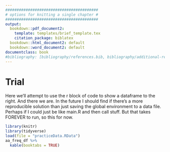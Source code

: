 ```yaml
---
#########################################
# options for knitting a single chapter #
#########################################
output:
  bookdown::pdf_document2:
    template: templates/brief_template.tex
    citation_package: biblatex
  bookdown::html_document2: default
  bookdown::word_document2: default
documentclass: book
#bibliography: [bibliography/references.bib, bibliography/additional-references.bib]
---
```


# Trial {.unnumbered}

```{=tex}
\adjustmtc
\markboth{Trial}{}
```

Here we'll attempt to use the r block of code to show a dataframe to the right.
And there we are. In the future I should find if there's a more reproducible solution than just saving the global environment to a data file. Perhaps if I could just be like main.R and then call stuff. But that takes FOREVER to run, so this for now.

```r
library(knitr)
library(tidyverse)
load(file = "practiceData.RData")
aa_freq_df %>%
  kable(booktabs = TRUE)
```